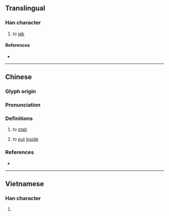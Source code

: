 {{character info/new}}
==Translingual==

===Han character===
{{Han char|rn=64|rad=手|as=07|sn=10|four=57027|canj=QNIB|ids=⿰扌甬}}

# to [[jab]]

====References====
* {{Han ref|kx=0433.060|dkj=12130|dj=0782.180|hdz=31888.040|uh=6345|ud=25413|bh=D1B6|bd=53686}}

----

==Chinese==
{{zh-forms}}

===Glyph origin===
{{Han etym}}

===Pronunciation===
{{zh-pron
|m=tǒng,sǒng
|c=tung2
|h=pfs=
|md=
|mn=thóng
|w=
|mc=y
|oc=y
|cat=
}}

===Definitions===
{{zh-hanzi}}

# to [[stab]]
# {{lb|zh|Wuhan}} to [[put]] [[inside]]

===References===
* {{R:twedu|B01290}}

----

==Vietnamese==

===Han character===
{{vi-readings|rs=手07|hanviet=thòng}}

# {{defn|lang=vi|sort=手07}}